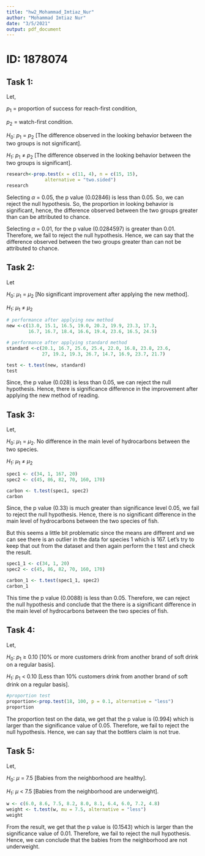 ```yaml
---
title: "hw2_Mohammad_Imtiaz_Nur"
author: "Mohammad Imtiaz Nur"
date: "3/5/2021"
output: pdf_document
---
```

# ID: 1878074

## Task 1:

Let,

$p_1$ = proportion of success for reach-first condition,

$p_2$ = watch-first condition.

$H_0$: $p_1$ = $p_2$ [The difference observed in the looking behavior between the two groups is not significant].

$H_1$: $p_1$ $\neq$ $p_2$ [The difference observed in the looking behavior between the two groups is significant].


```r

research<-prop.test(x = c(11, 4), n = c(15, 15),
              alternative = "two.sided")
research
```

Selecting $\alpha$ = 0.05, the p value (0.02846) is less than 0.05. So, we can reject the null hypothesis. So, the proportion in looking behavior is significant, hence, the difference observed between the two groups greater than can be attributed to chance.

Selecting $\alpha$ = 0.01, for the p value (0.0284597) is greater than 0.01. Therefore, we fail to reject the null hypothesis. Hence, we can say that the difference observed between the two groups greater than can not be attributed to chance.


## Task 2:

Let

$H_0$: $\mu_1$ = $\mu_2$ [No significant improvement after applying the new method].

$H_1$: $\mu_1$ $\neq$ $\mu_2$

```r

# performance after applying new method
new <-c(13.0, 15.1, 16.5, 19.0, 20.2, 19.9, 23.3, 17.3, 
        16.7, 16.7, 18.4, 16.6, 19.4, 23.6, 16.5, 24.5)

# performance after applying standard method
standard <-c(20.1, 16.7, 25.6, 25.4, 22.0, 16.8, 23.8, 23.6,
             27, 19.2, 19.3, 26.7, 14.7, 16.9, 23.7, 21.7)

test <- t.test(new, standard)
test

```

Since, the p value (0.028) is less than 0.05, we can reject the null hypothesis. Hence, there is significance difference in the improvement after applying the new method of reading.

## Task 3:

Let,

$H_0$: $\mu_1$ = $\mu_2$. No difference in the main level of hydrocarbons between the two species.

$H_1$: $\mu_1$ $\neq$ $\mu_2$

```r
spec1 <- c(34, 1, 167, 20)
spec2 <- c(45, 86, 82, 70, 160, 170)

carbon <- t.test(spec1, spec2)
carbon
```

Since, the p value (0.33) is much greater than significance level 0.05, we fail to reject the null hypothesis. Hence, there is no significant difference in the main level of hydrocarbons between the two species of fish.

But this seems a little bit problematic since the means are different and we can see there is an outlier in the data for species 1 which is 167. Let's try to keep that out from the dataset and then again perform the t test and check the result. 

```r
spec1_1 <- c(34, 1, 20)
spec2 <- c(45, 86, 82, 70, 160, 170)

carbon_1 <- t.test(spec1_1, spec2)
carbon_1
```
This time the p value (0.0088) is less than 0.05. Therefore, we can reject the null hypothesis and conclude that the there is a significant difference in the main level of hydrocarbons between the two species of fish.

## Task 4:
Let,

$H_0$: $p_1$ $\geq$ $0.10$ [10% or more customers drink from another brand of soft drink on a regular basis].

$H_1$: $p_1$ < 0.10 [Less than 10% customers drink from another brand of soft drink on a regular basis].
``` r

#proportion test
proportion<-prop.test(18, 100, p = 0.1, alternative = "less")
proportion

```

The proportion test on the data, we get that the p value is (0.994) which is larger than the significance value of 0.05. Therefore, we fail to reject the null hypothesis. Hence, we can say that the bottlers claim is not true.

## Task 5:
Let,

$H_0$: $\mu$ = $7.5$ [Babies from the neighborhood are healthy].

$H_1$: $\mu$ < $7.5$ [Babies from the neighborhood are underweight].

```r
w <- c(6.0, 8.6, 7.5, 8.2, 8.0, 8.1, 6.4, 6.0, 7.2, 4.8)
weight <- t.test(w, mu = 7.5, alternative = "less")
weight
```

From the result, we get that the p value is (0.1543) which is larger than the significance value of 0.01. Therefore, we fail to reject the null hypothesis. Hence, we can conclude that the babies from the neighborhood are not underweight.